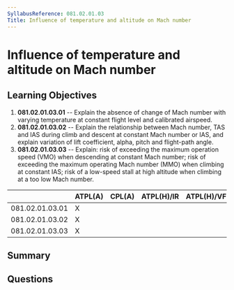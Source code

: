 ```yaml
---
SyllabusReference: 081.02.01.03
Title: Influence of temperature and altitude on Mach number
---
```


# Influence of temperature and altitude on Mach number

## Learning Objectives

1. **081.02.01.03.01** -- Explain the absence of change of Mach number with
   varying temperature at constant flight level and calibrated airspeed.
2. **081.02.01.03.02** -- Explain the relationship between Mach number, TAS and
   IAS during climb and descent at constant Mach number or IAS, and explain
   variation of lift coefficient, alpha, pitch and flight-path angle.
3. **081.02.01.03.03** -- Explain: risk of exceeding the maximum operation speed
   (VMO) when descending at constant Mach number; risk of exceeding the maximum
   operating Mach number (MMO) when climbing at constant IAS; risk of a
   low-speed stall at high altitude when climbing at a too low Mach number.

|                 | ATPL(A) | CPL(A) | ATPL(H)/IR | ATPL(H)/VFR | CPL(H) | IR  | CBIR(A) |
| --------------- | ------- | ------ | ---------- | ----------- | ------ | --- | ------- |
| 081.02.01.03.01 | X       |        |            |             |        |     |         |
| 081.02.01.03.02 | X       |        |            |             |        |     |         |
| 081.02.01.03.03 | X       |        |            |             |        |     |         |

## Summary

## Questions
